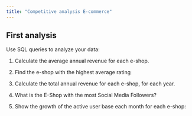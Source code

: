 ```yaml
---
title: "Competitive analysis E-commerce"
---
```




## First analysis

Use SQL queries to analyze your data:

1. Calculate the average annual revenue for each e-shop.

<!--

```sql
SELECT eshop_name, AVG(annual_revenue) as average_revenue
FROM ecommerce_data
GROUP BY eshop_name;
E-Shop with the Highest Average Rating
```
-->

2. Find the e-shop with the highest average rating


<!-- 
```sql
SELECT eshop_name, AVG(average_rating) as average_rating
FROM ecommerce_data
GROUP BY eshop_name
ORDER BY average_rating DESC
LIMIT 1;
E-Shop Performance Over Time
```
 -->

3. Calculate the total annual revenue for each e-shop, for each year.

<!-- 
```sql
SELECT eshop_name, YEAR(date) as year, SUM(annual_revenue) as total_revenue
FROM ecommerce_data
GROUP BY eshop_name, year;
``` 
-->


4. What is the E-Shop with the most Social Media Followers?

<!-- 
```sql
SELECT eshop_name, MAX(social_media_followers) as max_followers
FROM ecommerce_data
GROUP BY eshop_name
ORDER BY max_followers DESC
LIMIT 1;
``` 
-->


5. Show the growth of the active user base each month for each e-shop:

<!-- 
```sql
SELECT eshop_name, DATE_FORMAT(date, '%Y-%m') as month, AVG(active_user_base) as average_active_users
FROM ecommerce_data
GROUP BY eshop_name, month;
``` 
-->

